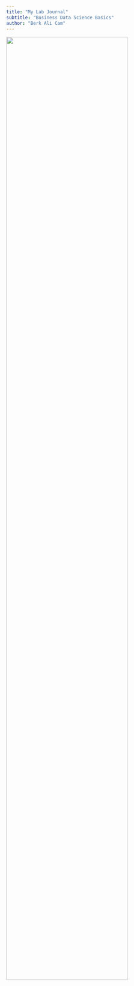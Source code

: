 ```yaml
---
title: "My Lab Journal"
subtitle: "Business Data Science Basics"
author: "Berk Ali Cam"
---
```


![](assets/logo/logo.png){width=80% fig-align="center"}


